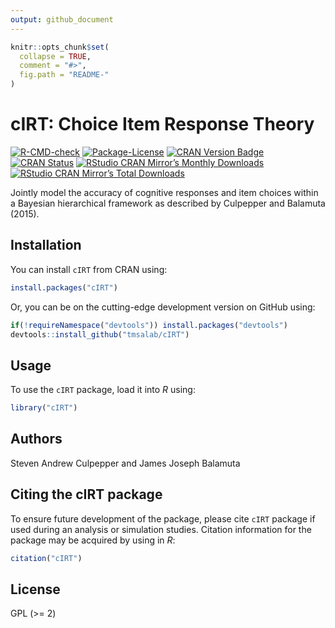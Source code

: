 ```yaml
---
output: github_document
---
```


<!-- README.md is generated from README.Rmd. Please edit that file -->

```r
knitr::opts_chunk$set(
  collapse = TRUE,
  comment = "#>",
  fig.path = "README-"
)
```

# cIRT: Choice Item Response Theory

<!-- badges: start -->
[![R-CMD-check](https://github.com/tmsalab/cIRT/workflows/R-CMD-check/badge.svg)](https://github.com/tmsalab/cIRT/actions)
[![Package-License](https://img.shields.io/badge/license-GPL%20(%3E=2)-brightgreen.svg?style=flat)](http://www.gnu.org/licenses/gpl-2.0.html)
[![CRAN Version Badge](https://www.r-pkg.org/badges/version/cIRT)](https://cran.r-project.org/package=cIRT)
[![CRAN Status](https://cranchecks.info/badges/worst/cIRT)](https://cran.r-project.org/web/checks/check_results_cIRT.html)
[![RStudio CRAN Mirror's Monthly Downloads](https://cranlogs.r-pkg.org/badges/cIRT?color=brightgreen)](https://www.r-pkg.org/pkg/cIRT)
[![RStudio CRAN Mirror's Total Downloads](https://cranlogs.r-pkg.org/badges/grand-total/cIRT?color=brightgreen)](https://www.r-pkg.org/pkg/cIRT)
<!-- badges: end -->

Jointly model the accuracy of cognitive responses and item choices
within a Bayesian hierarchical framework as described by Culpepper and
Balamuta (2015).

## Installation

You can install `cIRT` from CRAN using:

```r
install.packages("cIRT")
```

Or, you can be on the cutting-edge development version on GitHub using:

```r
if(!requireNamespace("devtools")) install.packages("devtools")
devtools::install_github("tmsalab/cIRT")
```

## Usage

To use the `cIRT` package, load it into _R_ using:

```r
library("cIRT")
```

## Authors

Steven Andrew Culpepper and James Joseph Balamuta

## Citing the cIRT package

To ensure future development of the package, please cite `cIRT`
package if used during an analysis or simulation studies. Citation information
for the package may be acquired by using in *R*:

```r
citation("cIRT")
```

## License

GPL (>= 2)
